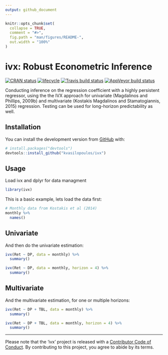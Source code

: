```yaml
---
output: github_document
---
```


```r
knitr::opts_chunk$set(
  collapse = TRUE,
  comment = "#>",
  fig.path = "man/figures/README-",
  out.width = "100%"
)
```
# ivx: Robust Econometric Inference

[![CRAN status](https://www.r-pkg.org/badges/version/ivx)](https://cran.r-project.org/package=ivx)
[![lifecycle](https://img.shields.io/badge/lifecycle-experimental-orange.svg)](https://www.tidyverse.org/lifecycle/#experimental)
[![Travis build status](https://travis-ci.org/kvasilopoulos/ivx.svg?branch=master)](https://travis-ci.org/kvasilopoulos/ivx)
[![AppVeyor build status](https://ci.appveyor.com/api/projects/status/github/kvasilopoulos/ivx?branch=master&svg=true)](https://ci.appveyor.com/project/kvasilopoulos/ivx)


Conducting inference on the regression coefficient with a highly persistent regressor, using the the IVX approach for univariate (Magdalinos and Phillips, 2009b) and multivariate (Kostakis Magdalinos and Stamatogiannis, 2015) regression. Testing can be used for long-horizon  predictability as well.
    

## Installation

You can install the development version from [GitHub](https://github.com/) with:

``` r
# install.packages("devtools")
devtools::install_github("kvasilopoulos/ivx")
```
## Usage

Load ivx and dplyr for data managment

```r
library(ivx)
```

This is a basic example, lets load the data first:

```r
# Monthly data from Kostakis et al (2014)
monthly %>%
  names()

```

## Univariate

And then do the univariate estimation:

```r
ivx(Ret ~ DP, data = monthly) %>% 
  summary()

ivx(Ret ~ DP, data = monthly, horizon = 4) %>% 
  summary()

```

## Multivariate

And the multivariate estimation, for one or multiple horizons:

```r
ivx(Ret ~ DP + TBL, data = monthly) %>% 
  summary()

ivx(Ret ~ DP + TBL, data = monthly, horizon = 4) %>% 
  summary()

```

---

Please note that the 'ivx' project is released with a [Contributor Code of Conduct](.github/CODE_OF_CONDUCT.md). By contributing to this project, you agree to abide by its terms.
